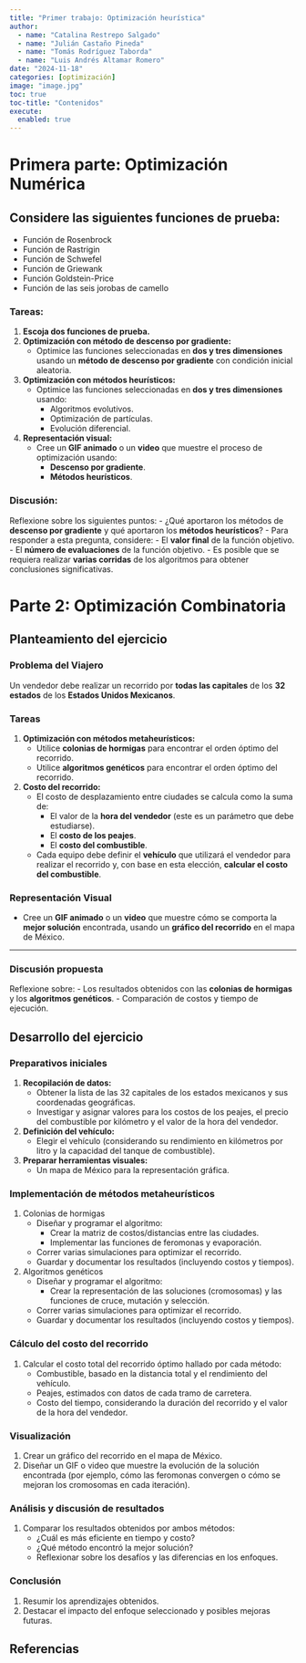 ```yaml
---
title: "Primer trabajo: Optimización heurística"
author:
  - name: "Catalina Restrepo Salgado"
  - name: "Julián Castaño Pineda"
  - name: "Tomás Rodríguez Taborda"
  - name: "Luis Andrés Altamar Romero"
date: "2024-11-18"
categories: [optimización]
image: "image.jpg"
toc: true
toc-title: "Contenidos"
execute: 
  enabled: true
---
```


# Primera parte: Optimización Numérica

## Considere las siguientes funciones de prueba:
- Función de Rosenbrock
- Función de Rastrigin
- Función de Schwefel
- Función de Griewank
- Función Goldstein-Price
- Función de las seis jorobas de camello

### Tareas:
1. **Escoja dos funciones de prueba.**
2. **Optimización con método de descenso por gradiente:**
   - Optimice las funciones seleccionadas en **dos y tres dimensiones** usando un **método de descenso por gradiente** con condición inicial aleatoria.
3. **Optimización con métodos heurísticos:**
   - Optimice las funciones seleccionadas en **dos y tres dimensiones** usando:
     - Algoritmos evolutivos.
     - Optimización de partículas.
     - Evolución diferencial.
4. **Representación visual:**
   - Cree un **GIF animado** o un **video** que muestre el proceso de optimización usando:
     - **Descenso por gradiente**.
     - **Métodos heurísticos**.

### Discusión:
Reflexione sobre los siguientes puntos:
- ¿Qué aportaron los métodos de **descenso por gradiente** y qué aportaron los **métodos heurísticos**?
  - Para responder a esta pregunta, considere:
    - El **valor final** de la función objetivo.
    - El **número de evaluaciones** de la función objetivo.
  - Es posible que se requiera realizar **varias corridas** de los algoritmos para obtener conclusiones significativas.


# Parte 2: Optimización Combinatoria

## Planteamiento del ejercicio

### Problema del Viajero
Un vendedor debe realizar un recorrido por **todas las capitales** de los **32 estados** de los **Estados Unidos Mexicanos**.

### Tareas
1. **Optimización con métodos metaheurísticos:**
   - Utilice **colonias de hormigas** para encontrar el orden óptimo del recorrido.
   - Utilice **algoritmos genéticos** para encontrar el orden óptimo del recorrido.
2. **Costo del recorrido:**
   - El costo de desplazamiento entre ciudades se calcula como la suma de:
     - El valor de la **hora del vendedor** (este es un parámetro que debe estudiarse).
     - El **costo de los peajes**.
     - El **costo del combustible**.
   - Cada equipo debe definir el **vehículo** que utilizará el vendedor para realizar el recorrido y, con base en esta elección, **calcular el costo del combustible**.

### Representación Visual
- Cree un **GIF animado** o un **video** que muestre cómo se comporta la **mejor solución** encontrada, usando un **gráfico del recorrido** en el mapa de México.

---

### Discusión propuesta
Reflexione sobre:
- Los resultados obtenidos con las **colonias de hormigas** y los **algoritmos genéticos**.
- Comparación de costos y tiempo de ejecución.

## Desarrollo del ejercicio

### Preparativos iniciales

1. **Recopilación de datos:**
    - Obtener la lista de las 32 capitales de los estados mexicanos y sus coordenadas geográficas.
    - Investigar y asignar valores para los costos de los peajes, el precio del combustible por kilómetro y el valor de la hora del vendedor.

2. **Definición del vehículo:**
    - Elegir el vehículo (considerando su rendimiento en kilómetros por litro y la capacidad del tanque de combustible).

3. **Preparar herramientas visuales:**
    - Un mapa de México para la representación gráfica.

### Implementación de métodos metaheurísticos

1. Colonias de hormigas
    - Diseñar y programar el algoritmo:
      - Crear la matriz de costos/distancias entre las ciudades.
      - Implementar las funciones de feromonas y evaporación.
    - Correr varias simulaciones para optimizar el recorrido.
    - Guardar y documentar los resultados (incluyendo costos y tiempos).

2. Algoritmos genéticos
    - Diseñar y programar el algoritmo:
      - Crear la representación de las soluciones (cromosomas) y las funciones de cruce, mutación y selección.
    - Correr varias simulaciones para optimizar el recorrido.
    - Guardar y documentar los resultados (incluyendo costos y tiempos).

### Cálculo del costo del recorrido

1. Calcular el costo total del recorrido óptimo hallado por cada método:
    - Combustible, basado en la distancia total y el rendimiento del vehículo.
    - Peajes, estimados con datos de cada tramo de carretera.
    - Costo del tiempo, considerando la duración del recorrido y el valor de la hora del vendedor.

### Visualización

1. Crear un gráfico del recorrido en el mapa de México.
2. Diseñar un GIF o video que muestre la evolución de la solución encontrada (por ejemplo, cómo las feromonas convergen o cómo se mejoran los cromosomas en cada iteración).


### Análisis y discusión de resultados

1. Comparar los resultados obtenidos por ambos métodos:
    - ¿Cuál es más eficiente en tiempo y costo?
    - ¿Qué método encontró la mejor solución?
    - Reflexionar sobre los desafíos y las diferencias en los enfoques.

### Conclusión

1. Resumir los aprendizajes obtenidos.
2. Destacar el impacto del enfoque seleccionado y posibles mejoras futuras.

## Referencias


